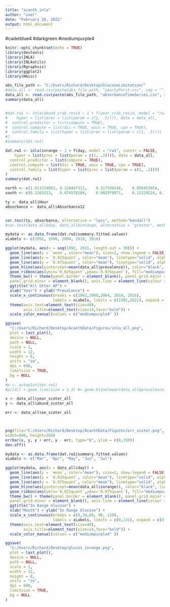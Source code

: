 ---
title: "acanth_inla"
author: "user"
date: "February 28, 2022"
output: html_document
---
#cadetblue4
#darkgreen
#mediumpurple4

```{r setup, include=FALSE}
knitr::opts_chunk$set(echo = TRUE)
library(devtools)
library(INLA)
library(INLAutils)
library(Rgraphviz)
library(ggplot2)
library(Hmisc)
```



```{r test}
abs_file_path <- "C:/Users/Richard/Desktop/GlucoseLimitation/"
#data_all <- read.csv(paste(abs_file_path, "yearlyPerit.csv", sep = ""), fileEncoding="UTF-8-BOM")
data_all <- read.csv(paste(abs_file_path, "absorbanceTimeSeries.csv", sep = ""), fileEncoding="UTF-8-BOM")
summary(data_all)


#dat.rw1 <- inla(abund_crab_resid ~ 1 + f(year_crab_resid, model = "rw1", constr = FALSE,
#    hyper = list(prec = list(param = c(1, .5)))), data = data_all,
#  control.predictor = list(compute = TRUE),
#  control.compute = list(dic = TRUE, waic = TRUE, cpo = TRUE),
#  control.family = list(hyper = list(prec = list(param = c(1, .5))))
#)
#summary(dat.rw1)

dat.rw1 <- inla(inrange ~ 1 + f(day, model = "rw1", constr = FALSE,
    hyper = list(prec = list(param = c(1, .2)))), data = data_all,
  control.predictor = list(compute = TRUE),
  control.compute = list(dic = TRUE, waic = TRUE, cpo = TRUE),
  control.family = list(hyper = list(prec = list(param = c(1, .2))))
)
summary(dat.rw1)


```

```{r kendall}
north <- c(1.011334062,	0.228447311,	0.317598246,	0.858453054,	1.587906619,	0.586198891,	1.237476612,	0.912425965,	0.965132916,	0.355321961,	0.568200016,	0.402446401,	0.336324163,	0.259882956,	0.35282764)
south <- c(0.1303313,	0.074578289,	0.082979071,	0.12329124,	0.175305883,	0.122440199,	0.129662098,	0.122102556,	0.098268272,	0.086312938,	0.112414844,	0.116096294,	0.104590763,	0.093178522,	0.125101746)

ty <- data_all$Hour
absorbance <- data_all$Absorbance12


cor.test(ty, absorbance, alternative = "less", method="kendall")
#cor.test(data_all$day, data_all$inrange, alternative = "greater", method="kendall")

```

```{r plotting}


mydata <- as.data.frame(dat.rw1$summary.fitted.values)
xLabels <- c(1992, 1998, 2004, 2010, 2016)

ggplot(mydata, aes(x = seq(1992, 2021, length.out = 30))) +
  geom_line(aes(y = `mean`, color="mean"), size=2, show.legend = FALSE) +
  geom_line(aes(y = `0.025quant`, color="mean"), linetype="solid", alpha=0.4, show.legend = FALSE) +
  geom_line(aes(y = `0.975quant`, color="mean"), linetype="solid", alpha=0.4, show.legend = FALSE) +
  geom_hline(aes(yintercept=mean(data_all$prevalence)), color="black", linetype="dashed", size=2) +
  geom_ribbon(aes(ymin=`0.025quant`,ymax=`0.975quant`), fill="mediumpurple4", alpha=0.3) +
  theme_bw() + theme(panel.border = element_blank(), panel.grid.major = element_blank(),
  panel.grid.minor = element_blank(), axis.line = element_line(colour = "black")) +
  ggtitle("All Otter AP") +
  xlab("Year") + ylab("Prevalence") + 
  scale_x_continuous(breaks = c(1992,1998,2004, 2010, 2016),
                     labels = xLabels, limits = c(1992,2021), expand = c(0, 0)) +
  theme(axis.text=element_text(size=40),
        axis.title=element_text(size=14,face="bold")) + 
  scale_color_manual(values = c("mediumpurple4" ))

ggsave(
  "C:/Users/Richard/Desktop/AcanthData/Figures/inla_all.png",
  plot = last_plot(),
  device = NULL,
  path = NULL,
  scale = 1,
  width = 12,
  height = 8,
  units = "in",
  dpi = 600,
  limitsize = TRUE,
  bg = NULL
)
#p <- autoplot(dat.rw1)
#p[[4]] + geom_line(size = 1.3) #+ geom_hline(mean(data_all$prevalence))


```


```{r linePlot}
x <- data_all$year_scoter_all
y <- data_all$abund_scoter_all

err <- data_all$se_scoter_all



png(file="C:/Users/Richard/Desktop/AcanthData/Figures/err_scoter.png",
width=600, height=350)
errbar(x, y, y + err, y - err, type="b", ylim = c(0,150))
dev.off()


```
```{r glucose}


mydata <- as.data.frame(dat.rw1$summary.fitted.values)
xLabels <- c("Mar", "Apr", "May", "Jun", "Jul")

ggplot(mydata, aes(x = data_all$day)) +
  geom_line(aes(y = `mean`, color="mean"), size=2, show.legend = FALSE) +
  geom_line(aes(y = `0.025quant`, color="mean"), linetype="solid", alpha=0.4, show.legend = FALSE) +
  geom_line(aes(y = `0.975quant`, color="mean"), linetype="solid", alpha=0.4, show.legend = FALSE) +
  geom_hline(aes(yintercept=mean(data_all$inrange)), color="black", linetype="dashed", size=2) +
  geom_ribbon(aes(ymin=`0.025quant`,ymax=`0.975quant`), fill="mediumpurple4", alpha=0.3) +
  theme_bw() + theme(panel.border = element_blank(), panel.grid.major = element_blank(),
  panel.grid.minor = element_blank(), axis.line = element_line(colour = "black")) +
  ggtitle("In Range Glucose") +
  xlab("Month") + ylab("In Range Glucose") + 
  scale_x_continuous(breaks = c(0,30,60, 90, 120),
                     labels = xLabels, limits = c(0,131), expand = c(0, 0)) +
  theme(axis.text=element_text(size=40),
        axis.title=element_text(size=14,face="bold")) + 
  scale_color_manual(values = c("mediumpurple4" ))

ggsave(
  "C:/Users/Richard/Desktop/glucos_inrange.png",
  plot = last_plot(),
  device = NULL,
  path = NULL,
  scale = 1,
  width = 12,
  height = 8,
  units = "in",
  dpi = 600,
  limitsize = TRUE,
  bg = NULL
)

```